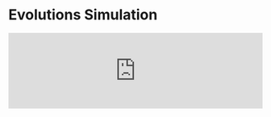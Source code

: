 
# Evolutions Simulation

<iframe src="https://ekes.tim-arnold.de/inline" width="100%" style={{aspectRatio: 1.5}} frameBorder="0" />

<div className={"mt-4"}/>
<Card title={"Vollständige Simulation starten"} href={"https://ekes.tim-arnold.de"} arrow={true}/>
<div className={"mt-2"}/>

## Genetisches Lernen anhand einer Evolutions Simulation
Viele Beispiele des maschinellen Lernens basieren auf dem Prinzip des Lernens durch Beispiele. Dabei wird ein neuronales
Netz solange angepasst bis es die gewünschte Ausgabe für eine gegebene Eingabe liefert.
Ein anderes Prinzip ist das genetische Lernen, welches auf der Evolutionstheorie basiert. In diesem Exploarable schauen wir
uns an, wie es möglich ist, eine KI zu trainieren, ohne genau zu wissen, welches das eigentliche Ziel ist.

## Ausgangslage
In einer virtuellen Welt gibt es eine Population von Kreaturen, die sich durch eine Welt bewegen können. Jede Kreatur hat
ein eigenes neuronales Netz, welches ihr Verhalten steuert. Zunächst werden die Kreaturen und deren neuronale Netze zufällig
erzeugt. Das geschieht so lange, bis sich über 100 Kreaturen in der Welt befinden.

## Evolution
In jedem Berechnungsschritt wird die Welt aktualisiert. Es wird neue Nahrung erzeugt und das neuronale Netz jeder Kreatur
wird mit den aktuellen Eingaben, wie z.B. ihrer aktuellen Energie berechnet. Die Ausgaben des neuronalen Netzes bestimmen
dann unter anderem die Bewegung und die Rotation der Kreatur. Mithilfe der KI hat die Kreatur auch die Möglichkeit sich
fortzupflanzen. Dabei wird das neuronale Netz der Eltern-Kreatur vererbt und zufällig mutiert. Das kostet die Kreatur
allerdings, wie jede andere Aktion auch, Energie. Daher ist es zum Schluss eine Frage, welche Kreatur den besten Kompromiss
findet und daher am längsten überlebt bzw. sein "Erbgut" am besten weitergibt.





